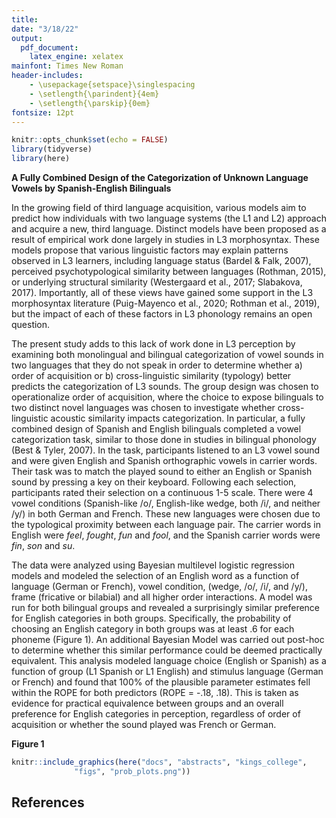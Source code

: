 ```yaml
---
title: 
date: "3/18/22"
output: 
  pdf_document:
    latex_engine: xelatex
mainfont: Times New Roman
header-includes:
    - \usepackage{setspace}\singlespacing
    - \setlength{\parindent}{4em}
    - \setlength{\parskip}{0em}
fontsize: 12pt
---
```


```r
knitr::opts_chunk$set(echo = FALSE)
library(tidyverse)
library(here)
```

**A Fully Combined Design of the Categorization of Unknown Language Vowels by Spanish-English Bilinguals** 

  In the growing field of third language acquisition, various models aim to predict how individuals with two language systems (the L1 and L2) approach and acquire a new, third language. 
Distinct models have been proposed as a result of empirical work done largely in studies in L3 morphosyntax.
These models propose that various linguistic factors may explain patterns observed in L3 learners, including language status (Bardel & Falk, 2007), perceived psychotypological similarity between languages (Rothman, 2015), or underlying structural similarity (Westergaard et al., 2017; Slabakova, 2017).
Importantly, all of these views have gained some support in the L3 morphosyntax literature (Puig-Mayenco et al., 2020; Rothman et al., 2019), but the impact of each of these factors in L3 phonology remains an open question.  

The present study adds to this lack of work done in L3 perception by examining both monolingual and bilingual categorization of vowel sounds in two languages that they do not speak in order to determine whether a) order of acquisition or b) cross-linguistic similarity (typology) better predicts the categorization of L3 sounds. 
The group design was chosen to operationalize order of acquisition, where the choice to expose bilinguals to two distinct novel languages was chosen to investigate whether cross-linguistic acoustic similarity impacts categorization. 
In particular, a fully combined design of Spanish and English bilinguals completed a vowel categorization task, similar to those done in studies in bilingual phonology (Best & Tyler, 2007).
In the task, participants listened to an L3 vowel sound and were given English and Spanish orthographic vowels in carrier words.
Their task was to match the played sound to either an English or Spanish sound by pressing a key on their keyboard. 
Following each selection, participants rated their selection on a continuous 1-5 scale. 
There were 4 vowel conditions (Spanish-like /o/, English-like wedge, both /i/, and neither /y/) in both German and French.
These new languages were chosen due to the typological proximity between each language pair. 
The carrier words in English were *feel*, *fought*, *fun* and *fool*, and the Spanish carrier words were *fin*, *son* and *su*.

The data were analyzed using Bayesian multilevel logistic regression models and modeled the selection of an English word as a function of language (German or French), vowel condition, (wedge, /o/, /i/, and /y/), frame (fricative or bilabial) and all higher order interactions.
A model was run for both bilingual groups and revealed a surprisingly similar preference for English categories in both groups. 
Specifically, the probability of choosing an English category in both groups was at least .6 for each phoneme (Figure 1). 
An additional Bayesian Model was carried out post-hoc to determine whether this similar performance could be deemed practically equivalent.
This analysis modeled language choice (English or Spanish) as a function of group (L1 Spanish or L1 English) and stimulus language (German or French) and found that 100% of the plausible parameter estimates fell within the ROPE for both predictors (ROPE = -.18, .18). 
This is taken as evidence for practical equivalence between groups and an overall preference for English categories in perception, regardless of order of acquisition or whether the sound played was French or German.

\newpage

**Figure 1**
```r
knitr::include_graphics(here("docs", "abstracts", "kings_college", 
              "figs", "prob_plots.png"))
```

## References
\begingroup
\setlength{\parindent}{-0.5in}
\setlength{\leftskip}{0.5in}
\phantom{.} 
\textcolor{white}{\\} 
\vspace{-0.5in}
\begin{tiny}

Bardel, C., \& Falk, Y. (2007). The role of the second language in third language acquisition: The case of Germanic syntax. Second Language Research, 23(4), 459–484. https://doi.org/10.1177/0267658307080557

Best, C. T., \& Tyler, M. D. (2007). Nonnative and second-language speech perception: Commonalities and complementarities. In O.-S. Bohn \& M. J. Munro (Eds.), Language Learning \& Language Teaching (Vol. 17, pp. 13–34). John Benjamins Publishing Company. https://doi.org/10.1075/lllt.17.07bes

Puig-Mayenco, E., Gonzalez Alonso, J., \& Rothman, J. (2020). A systematic review of transfer studies in third language acquisition. Second Language Research, 36(1), 31–64. https://doi.org/10.1177/0267658318809147

Rothman, J. (2015). Linguistic and cognitive motivations for the Typological Primacy Model (TPM) of third language (L3) transfer: Timing of acquisition and proficiency considered. Bilingualism: Language and Cognition, 18(2), 179–190. https://doi.org/10.1017/S136672891300059X

Rothman, J., Gonzalez Alonso, J., \& Puig-Mayenco, E. (2019). A Review of Published Work. In Third Language Acquisition and Linguistic Transfer (1st ed., pp. 188–246). Cambridge University Press.

Slabakova, R. (2017). The scalpel model of third language acquisition. International Journal of Bilingualism, 21(6), 651–665. https://doi.org/10.1177/1367006916655413

Westergaard, M., Mitrofanova, N., Mykhaylyk, R., \& Rodina, Y. (2017). Crosslinguistic influence in the acquisition of a third language: The Linguistic Proximity Model. International Journal of Bilingualism, 21(6), 666–682. https://doi.org/10.1177/1367006916648859

\end{tiny}
\endgroup
